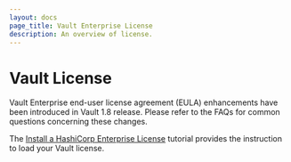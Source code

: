 ```yaml
---
layout: docs
page_title: Vault Enterprise License
description: An overview of license.
---
```


# Vault License

Vault Enterprise end-user license agreement (EULA) enhancements have been introduced in Vault 1.8 release. Please refer to the FAQs for common questions concerning these changes.

The [Install a HashiCorp Enterprise License](https://learn.hashicorp.com/tutorials/nomad/hashicorp-enterprise-license?in=vault/enterprise) tutorial provides the instruction to load your Vault license.

